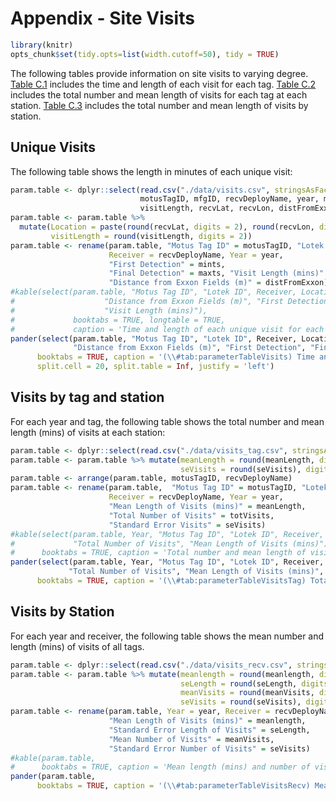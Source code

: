 # Appendix - Site Visits {#AppendixC}

```r
library(knitr)
opts_chunk$set(tidy.opts=list(width.cutoff=50), tidy = TRUE)
```
The following tables provide information on site visits to varying degree. [Table C.1](#tab:parameterTableVisits) includes the time and length of each visit for each tag. [Table C.2](#tab:parameterTableVisitsTag) includes the total number and mean length of visits for each tag at each station. [Table C.3](#tab:parameterTableVisitsRecv) includes the total number and mean length of visits by station.

## Unique Visits
The following table shows the length in minutes of each unique visit:
```r
param.table <- dplyr::select(read.csv("./data/visits.csv", stringsAsFactors=FALSE), 
                             motusTagID, mfgID, recvDeployName, year, mints, maxts, 
                             visitLength, recvLat, recvLon, distFromExxon)
param.table <- param.table %>% 
  mutate(Location = paste(round(recvLat, digits = 2), round(recvLon, digits = 2), sep = ", "),
         visitLength = round(visitLength, digits = 2))
param.table <- rename(param.table, "Motus Tag ID" = motusTagID, "Lotek ID" = mfgID,
                      Receiver = recvDeployName, Year = year, 
                      "First Detection" = mints,
                      "Final Detection" = maxts, "Visit Length (mins)" = visitLength, 
                      "Distance from Exxon Fields (m)" = distFromExxon)
#kable(select(param.table, "Motus Tag ID", "Lotek ID", Receiver, Location, 
#                    "Distance from Exxon Fields (m)", "First Detection", "Final Detection", 
#                    "Visit Length (mins)"), 
#             booktabs = TRUE, longtable = TRUE,
#             caption = 'Time and length of each unique visit for each tag')
pander(select(param.table, "Motus Tag ID", "Lotek ID", Receiver, Location,
              "Distance from Exxon Fields (m)", "First Detection", "Final Detection","Visit Length (mins)"), 
      booktabs = TRUE, caption = '(\\#tab:parameterTableVisits) Time and length of each unique visit for each tag', 
      split.cell = 20, split.table = Inf, justify = 'left')
```


## Visits by tag and station
For each year and tag, the following table shows the total number and mean length (mins) of visits at each station:
```r
param.table <- dplyr::select(read.csv("./data/visits_tag.csv", stringsAsFactors=FALSE), 2:7, 10)
param.table <- param.table %>% mutate(meanLength = round(meanLength, digits = 2),
                                      seVisits = round(seVisits), digits = 2)
param.table <- arrange(param.table, motusTagID, recvDeployName)
param.table <- rename(param.table,  "Motus Tag ID" = motusTagID, "Lotek ID" = mfgID,
                      Receiver = recvDeployName, Year = year, 
                      "Mean Length of Visits (mins)" = meanLength, 
                      "Total Number of Visits" = totVisits,
                      "Standard Error Visits" = seVisits)
#kable(select(param.table, Year, "Motus Tag ID", "Lotek ID", Receiver, 
#             "Total Number of Visits", "Mean Length of Visits (mins)"), 
#      booktabs = TRUE, caption = 'Total number and mean length of visits (mins) for each tag by receiver', longtable = TRUE)
pander(select(param.table, Year, "Motus Tag ID", "Lotek ID", Receiver, 
             "Total Number of Visits", "Mean Length of Visits (mins)", "Standard Error Visits"), 
      booktabs = TRUE, caption = '(\\#tab:parameterTableVisitsTag) Total number and mean length of visits (mins) for each tag by receiver', split.cell = 20, split.table = Inf, justify = 'left')
```


## Visits by Station
For each year and receiver, the following table shows the mean number and length (mins) of visits of all tags.

```r
param.table <- dplyr::select(read.csv("./data/visits_recv.csv", stringsAsFactors=FALSE), 2:4,7,8,11)
param.table <- param.table %>% mutate(meanlength = round(meanlength, digits = 2),
                                      seLength = round(seLength, digits = 2),
                                      meanVisits = round(meanVisits, digits = 2),
                                      seVisits = round(seVisits), digits = 2)
param.table <- rename(param.table, Year = year, Receiver = recvDeployName, 
                      "Mean Length of Visits (mins)" = meanlength, 
                      "Standard Error Length of Visits" = seLength,
                      "Mean Number of Visits" = meanVisits,
                      "Standard Error Number of Visits" = seVisits)
#kable(param.table, 
#      booktabs = TRUE, caption = 'Mean length (mins) and number of visits of all tags at each receiver by year', longtable = TRUE) 
pander(param.table, 
      booktabs = TRUE, caption = '(\\#tab:parameterTableVisitsRecv) Mean length (mins) and number of visits of all tags at each receiver by year', split.cell = 30, split.table = Inf, justify = 'left') 
```
